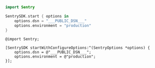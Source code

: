 <SignInNote />

```swift {tabTitle:Swift}
import Sentry

SentrySDK.start { options in
    options.dsn = "___PUBLIC_DSN___"
    options.environment = "production"
}
```

```objc {tabTitle:Objective-C}
@import Sentry;

[SentrySDK startWithConfigureOptions:^(SentryOptions *options) {
    options.dsn = @"___PUBLIC_DSN___";
    options.environment = @"production";
}];
```
